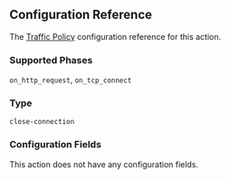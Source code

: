 ## Configuration Reference

The [Traffic Policy](/traffic-policy/) configuration reference for this action.

### Supported Phases

`on_http_request`, `on_tcp_connect`

### Type

`close-connection`

### Configuration Fields

This action does not have any configuration fields.
